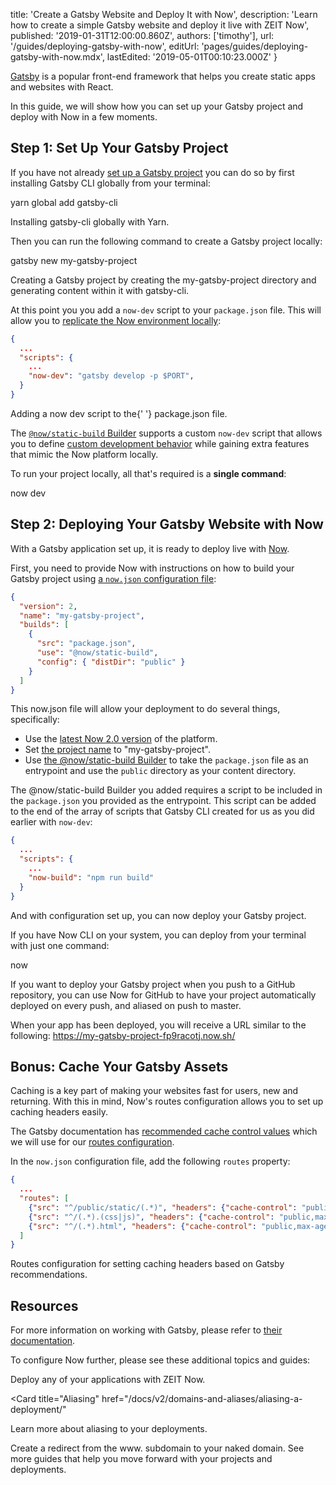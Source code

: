 
  title: 'Create a Gatsby Website and Deploy It with Now',
  description:
    'Learn how to create a simple Gatsby website and deploy it live with ZEIT Now',
  published: '2019-01-31T12:00:00.860Z',
  authors: ['timothy'],
  url: '/guides/deploying-gatsby-with-now',
  editUrl: 'pages/guides/deploying-gatsby-with-now.mdx',
  lastEdited: '2019-05-01T00:10:23.000Z'
}

[Gatsby](https://www.gatsbyjs.org) is a popular front-end framework that helps you create static apps and websites with React.

In this guide, we will show how you can set up your Gatsby project and deploy with Now in a few moments.

## Step 1: Set Up Your Gatsby Project

If you have not already [set up a Gatsby project](https://www.gatsbyjs.org/docs/quick-start) you can do so by first installing Gatsby CLI globally from your terminal:

<TerminalInput>yarn global add gatsby-cli</TerminalInput>
<Caption>Installing <GenericLink href="https://www.gatsbyjs.org/docs/gatsby-cli/">gatsby-cli</GenericLink> globally with <GenericLink href="https://yarnpkg.com">Yarn</GenericLink>.</Caption>

Then you can run the following command to create a Gatsby project locally:

<TerminalInput>gatsby new my-gatsby-project</TerminalInput>
<Caption>Creating a Gatsby project by creating the <InlineCode>my-gatsby-project</InlineCode> directory and generating content within it with gatsby-cli.</Caption>

At this point you you add a `now-dev` script to your `package.json` file. This will allow you to [replicate the Now environment locally](/docs/v2/development/basics/):

```json
{
  ...
  "scripts": {
    ...
    "now-dev": "gatsby develop -p $PORT",
  }
}
```

<Caption>
  Adding a <InlineCode>now dev</InlineCode> script to the{' '}
  <InlineCode>package.json</InlineCode> file.
</Caption>

The [`@now/static-build` Builder](/docs/v2/deployments/official-builders/static-build-now-static-build/#local-development) supports a custom `now-dev` script that allows you to define [custom development behavior](/docs/v2/development/basics/#custom-development-environment) while gaining extra features that mimic the Now platform locally.

To run your project locally, all that's required is a **single command**:

<TerminalInput>now dev</TerminalInput>

## Step 2: Deploying Your Gatsby Website with Now

With a Gatsby application set up, it is ready to deploy live with [Now](/docs/v2).

First, you need to provide Now with instructions on how to build your Gatsby project using [a `now.json` configuration file](/docs/v2/deployments/configuration):

```json
{
  "version": 2,
  "name": "my-gatsby-project",
  "builds": [
    {
      "src": "package.json",
      "use": "@now/static-build",
      "config": { "distDir": "public" }
    }
  ]
}
```

This now.json file will allow your deployment to do several things, specifically:

- Use the [latest Now 2.0 version](/docs/v2/platform/overview/#versioning) of the platform.
- Set [the project name](/docs/v2/deployments/configuration#name) to "my-gatsby-project".
- Use [the @now/static-build Builder](/docs/v2/deployments/official-builders/static-build-now-static-build) to take the `package.json` file as an entrypoint and use the `public` directory as your content directory.

The @now/static-build Builder you added requires a script to be included in the `package.json` you provided as the entrypoint. This script can be added to the end of the array of scripts that Gatsby CLI created for us as you did earlier with `now-dev`:

```json
{
  ...
  "scripts": {
    ...
    "now-build": "npm run build"
  }
}
```

And with configuration set up, you can now deploy your Gatsby project.

If you have Now CLI on your system, you can deploy from your terminal with just one command:

<TerminalInput>now</TerminalInput>

If you want to deploy your Gatsby project when you push to a GitHub repository, you can use Now for GitHub to have your project automatically deployed on every push, and aliased on push to master.

When your app has been deployed, you will receive a URL similar to the following: <https://my-gatsby-project-fp9racotj.now.sh/>

## Bonus: Cache Your Gatsby Assets

Caching is a key part of making your websites fast for users, new and returning. With this in mind, Now's routes configuration allows you to set up caching headers easily.

The Gatsby documentation has [recommended cache control values](https://www.gatsbyjs.org/docs/caching/#caching) which we will use for our [routes configuration](/docs/v2/deployments/configuration/#routes).

In the `now.json` configuration file, add the following `routes` property:

```json
{
  ...
  "routes": [
    {"src": "^/public/static/(.*)", "headers": {"cache-control": "public,max-age=31536000,immutable"} },
    {"src": "^/(.*).(css|js)", "headers": {"cache-control": "public,max-age=31536000,immutable"} },
    {"src": "^/(.*).html", "headers": {"cache-control": "public,max-age=0,must-revalidate"} }
  ]
}
```

<Caption>
  Routes configuration for setting caching headers based on Gatsby
  recommendations.
</Caption>

## Resources

For more information on working with Gatsby, please refer to [their documentation](https://www.gatsbyjs.org/docs/).

To configure Now further, please see these additional topics and guides:

<Card title="Deploying Basics" href="/docs/v2/deployments/basics">
  Deploy any of your applications with ZEIT Now.
</Card>

<Card
  title="Aliasing"
  href="/docs/v2/domains-and-aliases/aliasing-a-deployment/"
>
  Learn more about aliasing to your deployments.
</Card>

<Card title="www. Redirect" href="/guides/redirect-from-www">
  Create a redirect from the www. subdomain to your naked domain.
</Card>

<Card title="More Guides" href="/guides">
  See more guides that help you move forward with your projects and deployments.
</Card>

